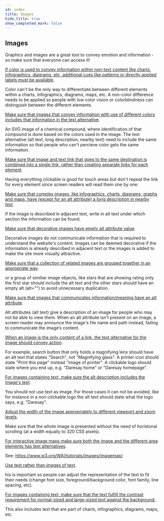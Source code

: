 ```yaml
---
id: index
title: Images
hide_title: true
show_completed_mark: false
---
```



<Card icon="🌄">

## Images

Graphics and images are a great tool to convey emotion and information - so make sure that everyone can access it!

</Card>

<CategoryItem id="additional-cues-info-color">

[If color is used to convey information within non-text content like charts, infographics, diagrams, etc, additional cues like patterns or directly applied labels must be available](additional-cues-info-color.md).

Color can't be the only way to differentiate between different elements within a charts, infographics, diagrams, maps, etc. A non-color difference needs to be applied so people with low color vision or colorblindness can distinguish between the different elements.
</CategoryItem>

<CategoryItem id="alt-text-color-images">

[Make sure that images that convey information with use of different colors includes that information in the text alternative](alt-text-color-images.md).

An SVG image of a chemical compound, where identification of that compound is done based on the colors used in the image. The text alternative (alt text, long description, nearby text) need to include the same information so that people who can't percieve color gets the same information.
</CategoryItem>

<CategoryItem id="combine-text-image-link">

[Make sure that image and text link that goes to the same destination is combined into a single link, rather than creating separate links for each element](combine-text-image-link.md).

Having everything clickable is good for touch areas but don't repeat the link for every element since screen readers will read them one by one.

</CategoryItem>

<CategoryItem id="complex-image-descriptions">

[Make sure that complex images, like infographics, charts, diagrams, graphs and maps, have (except for an alt attribute) a long description in nearby text](complex-image-descriptions.md).

If the image is described in adjacent text, write in alt text under which section the information can be found. 
</CategoryItem>

<CategoryItem id="decorative-images-empty-alt">

[Make sure that decorative images have empty alt attribute value](decorative-images-empty-alt.md).

Decorative images do not communicate information that is required to understand the website's content. Images can be deemed decorative if the information is already described in adjacent text or the images is added to make the site more visually attractive.

</CategoryItem>

<CategoryItem id="grouping-related-images">

[Make sure that a collection of related images are grouped together in an appropriate way](grouping-related-images.md).

or a group of similiar image objects, like stars that are showing rating only the first star should include the alt text and the other stars should have an empty alt (alt="") to avoid unnecessary duplication. 

</CategoryItem>

<CategoryItem id="image-alt-attr">

[Make sure that images that communicates information/meaning have an alt attribute](image-alt-attr.md).

Alt attributes (alt text) give a description of an image for people who may not be able to view them. When an alt attribute isn't present on an image, a screen reader may announce the image's file name and path instead, failing to communicate the image’s content.

</CategoryItem>

<CategoryItem id="image-link-alt-text">

[When an image is the only content of a link, the text alternative for the image should convey action](image-link-alt-text.md).

For example, search button that only holds a magnifying lens should have an alt text that states "Search", not "Magnifying glass". A printer icon should state "Print this page" instead "image of printer". A clickable logo should state where you end up, e.g. "Daresay home" or "Daresay homepage".

</CategoryItem>

<CategoryItem id="image-text-alt-description">

[For images containing text, make sure the alt description includes the image's text](image-text-alt-description.md).

You should not use text as image. For those cases it can not be avoided, like for instance in a non-clickable logo the alt text should state what the logo says, e.g. "Daresay".

</CategoryItem>

<CategoryItem id="image-width-viewport">

[Adjust the width of the image appropriately to different viewport and zoom levels](image-width-viewport.md).

Make sure that the whole image is presented without the need of horistonal scrolling (at a width equally to 320 CSS pixels).

</CategoryItem>

<CategoryItem id="interactive-image-maps">

[For interactive image maps make sure both the image and the different area elements has text alternatives](interactive-image-maps.md).

See: https://www.w3.org/WAI/tutorials/images/imagemap/

</CategoryItem>

<CategoryItem id="text-not-images">

[Use text rather than images of text](text-not-images.md).

his is important so people can adjust the representation of the text to fit their needs (change font size, foreground/background color, font family, line spacing, etc).

</CategoryItem>

<CategoryItem id="text-on-image-contrast">

[For images containing text, make sure that the text fulfill the contrast requirement for normal-sized and large-sized text against the background ](text-on-image-contrast.md).

This also includes text that are part of charts, infographics, diagrams, maps, etc.

</CategoryItem>
